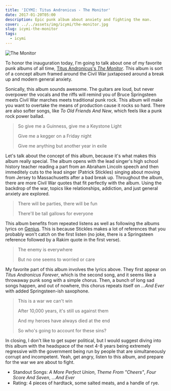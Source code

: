 ```yaml
---
title: 'ICYMI: Titus Andronicus - The Monitor'
date: 2017-01-20T05:00
description: Epic punk album about anxiety and fighting the man.
cover: ../../assets/img/icymi/the-monitor.jpg
slug: icymi-the-monitor
tags:
  - icymi
---
```

![The Monitor](../../assets/img/icymi/the-monitor.jpg)

To honor the inauguration today, I'm going to talk about one of my favorite punk
albums of all time, [Titus Andronicus's _The Monitor_](https://open.spotify.com/album/5U09FQWagzAU5HPmufUAlU). This album is sort of
a concept album framed around the Civil War juxtaposed around a break up and
modern general anxiety.

Sonically, this album sounds awesome. The guitars are loud, but never overpower
the vocals and the riffs will remind you of Bruce Springsteen meets Civil War
marches meets traditional punk rock. This album will make you want to overtake
the means of production cause it rocks so hard. There are also softer songs,
like _To Old Friends And New_, which feels like a punk rock power ballad.

> So give me a Guinness, give me a Keystone Light
>
> Give me a kegger on a Friday night
>
> Give me anything but another year in exile

Let's talk about the concept of this album, because it's what makes this album
really special. The album opens with the lead singer's high school history
teacher reading a part from an Abraham Lincoln speech and then immeditely cuts
to the lead singer (Patrick Stickles) singing about moving from Jersey to
Massachusetts after a bad break up. Throughout the album, there are more Civil
War quotes that fit perfectly with the album. Using the backdrop of the war,
topics like relationships, addiction, and just general anxiety are explored.

> There will be parties, there will be fun
>
> There'll be tall gallows for everyone

This album benefits from repeated listens as well as following the albums lyrics
on [Genius][2]. This is because Stickles makes a lot of references that you
probably won't catch on the first listen (no joke, there is a Springsteen
reference followed by a Rakim quote in the first verse).

> The enemy is everywhere
>
> But no one seems to worried or care

My favorite part of this album involves the lyrics above. They first appear on
_Titus Andronicus Forever_, which is the second song, and it seems like
a throwaway punk song with a simple chorus. Then, a bunch of long sad songs
happen, and out of nowhere, this chorus repeats itself on _...And Ever_ with
added Springsteen-ish saxophone.

> This is a war we can't win
>
> After 10,000 years, it's still us against them
>
> And my heroes have always died at the end
>
> So who's going to account for these sins?

In closing, I don't like to get super political, but I would suggest diving into
this album with the headspace of the next 4-8 years being extremely regressive
with the government being run by people that are simultaneously corrupt and
incompetent. Yeah, get angry, listen to this album, and prepare for the war we
are about to fight.

- Standout Songs: _A More Perfect Union_, _Theme From "Cheers"_, _Four Score And Seven_, _...And Ever_
- Rating: 4 pieces of hardtack, some salted meats, and a handle of rye.

[1]: https://open.spotify.com/album/5U09FQWagzAU5HPmufUAlU
[2]: https://genius.com/albums/Titus-andronicus/The-monitor
[3]: /img/icymi/the-monitor.jpg
